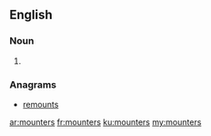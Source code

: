 ==English==

===Noun===
{{head|en}}

# {{plural of|mounter}}

===Anagrams===
* [[remounts#English|remounts]]

[[ar:mounters]]
[[fr:mounters]]
[[ku:mounters]]
[[my:mounters]]